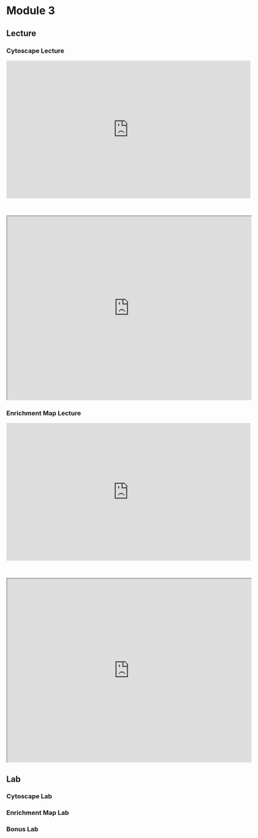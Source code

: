 # Module 3

## Lecture

### Cytoscape Lecture

<iframe width="640" height="360" src="https://www.youtube.com/embed/lYLwu6yOF2o?si=wv5NT2LjIaDt0hEl" title="YouTube video player" frameborder="0" allow="accelerometer; autoplay; clipboard-write; encrypted-media; gyroscope; picture-in-picture; web-share" referrerpolicy="strict-origin-when-cross-origin" allowfullscreen></iframe>

<br>

<iframe src="https://drive.google.com/file/d/1yphXPw5x-5xoAXTF_0vIgLjKAr8282oM/preview" width="640" height="480" allow="autoplay"></iframe>

### Enrichment Map Lecture

<iframe width="640" height="360" src="https://www.youtube.com/embed/cc5AAzLllGw?si=MPFQv-LCSTBv4dHR" title="YouTube video player" frameborder="0" allow="accelerometer; autoplay; clipboard-write; encrypted-media; gyroscope; picture-in-picture; web-share" referrerpolicy="strict-origin-when-cross-origin" allowfullscreen></iframe>

<br>

<iframe src="https://drive.google.com/file/d/19RoDflnINzvWcwFyngMN9Yz8KBDVnCAx/preview" width="640" height="480" allow="autoplay"></iframe>

## Lab

### Cytoscape Lab

### Enrichment Map Lab

### Bonus Lab

